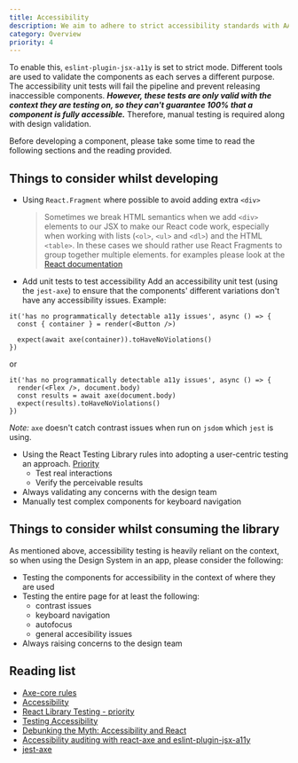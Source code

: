 ```yaml
---
title: Accessibility
description: We aim to adhere to strict accessibility standards with AA as the minimum
category: Overview
priority: 4
---
```


To enable this, `eslint-plugin-jsx-a11y` is set to strict mode. Different tools are used to validate the components as each serves a different purpose. The accessibility unit tests will fail the pipeline and prevent releasing inaccessible components. **_However, these tests are only valid with the context they are testing on, so they can't guarantee 100% that a component is fully accessible._** Therefore, manual testing is required along with design validation.

Before developing a component, please take some time to read the following sections and the reading provided.

## Things to consider whilst developing

- Using `React.Fragment` where possible to avoid adding extra `<div>`
  > Sometimes we break HTML semantics when we add `<div>` elements to our JSX to make our React code work, especially when working with lists (`<ol>`, `<ul>` and `<dl>`) and the HTML `<table>`. In these cases we should rather use React Fragments to group together multiple elements. for examples please look at the [React documentation](https://reactjs.org/docs/accessibility.html)
- Add unit tests to test accessibility
  Add an accessibility unit test (using the `jest-axe`) to ensure that the components' different variations don't have any accessibility issues. Example:

```tsx
it('has no programmatically detectable a11y issues', async () => {
  const { container } = render(<Button />)

  expect(await axe(container)).toHaveNoViolations()
})
```

or

```tsx
it('has no programmatically detectable a11y issues', async () => {
  render(<Flex />, document.body)
  const results = await axe(document.body)
  expect(results).toHaveNoViolations()
})
```

_Note:_ `axe` doesn't catch contrast issues when run on `jsdom` which `jest` is using.

- Using the React Testing Library rules into adopting a user-centric testing an approach. [Priority](https://testing-library.com/docs/queries/about/#priority)
  - Test real interactions
  - Verify the perceivable results
- Always validating any concerns with the design team
- Manually test complex components for keyboard navigation

## Things to consider whilst consuming the library

As mentioned above, accessibility testing is heavily reliant on the context, so when using the Design System in an app, please consider the following:

- Testing the components for accessibility in the context of where they are used
- Testing the entire page for at least the following:
  - contrast issues
  - keyboard navigation
  - autofocus
  - general accesibility issues
- Always raising concerns to the design team

## Reading list

- [Axe-core rules](https://github.com/dequelabs/axe-core/blob/develop/doc/rule-descriptions.md)
- [Accessibility](https://reactjs.org/docs/accessibility.html)
- [React Library Testing - priority](https://testing-library.com/docs/queries/about/#priority)
- [Testing Accessibility](https://www.24a11y.com/2017/writing-automated-tests-accessibility/)
- [Debunking the Myth: Accessibility and React](https://www.deque.com/blog/debunking-the-myth-accessibility-and-react/)
- [Accessibility auditing with react-axe and eslint-plugin-jsx-a11y](https://web.dev/accessibility-auditing-react/)
- [jest-axe](https://github.com/nickcolley/jest-axe#testing-react-with-react-testing-library)
